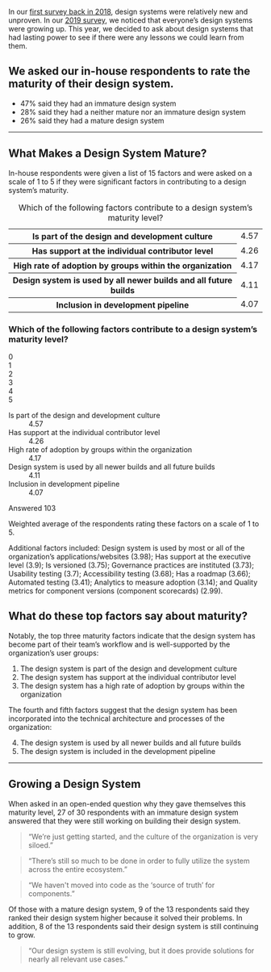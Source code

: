
<SectionHeader title="Design System Maturity" name="maturity">

In our [first survey back in 2018](https://designsystemssurvey.seesparkbox.com/2018/), design systems were relatively new and unproven. In our [2019 survey](https://designsystemssurvey.seesparkbox.com/2019/), we noticed that everyone’s design systems were growing up. This year, we decided to ask about design systems that had lasting power to see if there were any lessons we could learn from them.

</SectionHeader>

<div class="obj-max-width util-pad-vertical-lg util-pad-vertical-h1@md util-pad-vertical-h2@lg">
  <h2>We asked our in-house respondents to rate the maturity of their design system.</h2>
  <div class="util-font-size-lg">
    <ul>
      <li>47% said they had an immature design system</li>
      <li>28% said they had a neither mature nor an immature design system</li>
      <li>26% said they had a mature design system</li>
    </ul>
  </div>

  <hr />

  <h2>What Makes a Design System Mature?</h2>
  <p>In-house respondents were given a list of 15 factors and were asked on a scale of 1 to 5 if they were significant factors in contributing to a design system’s maturity.</p>

  <div class="cmp-chart-table">
    <table>
      <caption>Which of the following factors contribute to a design system’s maturity level?</caption>
      <tr>
        <th>Is part of the design and development culture</th>
        <td>4.57</td>
      </tr>
      <tr>
        <th>Has support at the individual contributor level</th>
        <td>4.26</td>
      </tr>
      <tr>
        <th>High rate of adoption by groups within the organization</th>
        <td>4.17</td>
      </tr>
      <tr>
        <th>Design system is used by all newer builds and all future builds</th>
        <td>4.11</td>
      </tr>
      <tr>
        <th>Inclusion in development pipeline</th>
        <td>4.07</td>
      </tr>
    </table>
  </div>
  
  <div aria-hidden="true" class="cmp-chart-section cmp-chart-section--is-animated js-watch" data-animate="cmp-chart-section--is-animating">
    <h3>Which of the following factors contribute to a design system’s maturity level?</h3>
    <div class="cmp-chart-range">
      <div class="cmp-chart-range__value">0</div>
      <div class="cmp-chart-range__value">1</div>
      <div class="cmp-chart-range__value">2</div>
      <div class="cmp-chart-range__value">3</div>
      <div class="cmp-chart-range__value">4</div>
      <div class="cmp-chart-range__value">5</div>
    </div>
    <dl class="cmp-chart" style="--range: 5;">
      <div class="cmp-chart__group"> 
        <dt class="cmp-chart__title">Is part of the design and development culture</dt>
        <dd class="cmp-chart__range">
          <span class="cmp-chart__data" style="--val: 4.57">
            <span class="cmp-chart__data-text">4.57</span>
          </span>
        </dd>
      </div>
      <div class="cmp-chart__group">
        <dt class="cmp-chart__title">Has support at the individual contributor level</dt>
        <dd class="cmp-chart__range">
          <span class="cmp-chart__data" style="--val: 4.26">
            <span class="cmp-chart__data-text">4.26</span>
          </span>
        </dd>
      </div>
      <div class="cmp-chart__group">
        <dt class="cmp-chart__title">High rate of adoption by groups within the organization</dt>
        <dd class="cmp-chart__range">
          <span class="cmp-chart__data" style="--val: 4.17">
            <span class="cmp-chart__data-text">4.17</span>
          </span>
        </dd>
      </div>
      <div class="cmp-chart__group">
        <dt class="cmp-chart__title">
          Design system is used by all newer builds and all future builds</dt>
        <dd class="cmp-chart__range">
          <span class="cmp-chart__data" style="--val: 4.11">
            <span class="cmp-chart__data-text">4.11</span>
          </span>
        </dd>
      </div>
      <div class="cmp-chart__group">
        <dt class="cmp-chart__title">Inclusion in development pipeline</dt>
        <dd class="cmp-chart__range">
          <span class="cmp-chart__data" style="--val: 4.07">
            <span class="cmp-chart__data-text">4.07</span>
          </span>
        </dd>
      </div>
    </dl>
  </div>

  <div class="cmp-answer">
    <p class="cmp-answer__badge">
      <span class="cmp-answer__label">Answered</span>
      <span class="cmp-answer__count">103</span>
    </p>
    <p class="cmp-answer__meta">
      Weighted average of the respondents rating these factors on a scale of 1 to 5.
    </p>
  </div>
  <p>Additional factors included: Design system is used by most or all of the organization’s applications/websites (3.98); Has support at the executive level (3.9); Is versioned (3.75); Governance practices are instituted (3.73); Usability testing (3.7); Accessibility testing (3.68); Has a roadmap (3.66); Automated testing (3.41); Analytics to measure adoption (3.14); and Quality metrics for component versions (component scorecards) (2.99).</p>
  <h2>What do these top factors say about maturity?</h2>
  <p>Notably, the top three maturity factors indicate that the design system has become part of their team’s workflow and is well-supported by the organization’s user groups:</p>
  <ol>
    <li>The design system is part of the design and development culture</li>
    <li>The design system has support at the individual contributor level</li>
    <li>The design system has a high rate of adoption by groups within the organization</li>
  </ol>
  <p>The fourth and fifth factors suggest that the design system has been incorporated into the technical architecture and processes of the organization:</p>
  <ol start="4">
    <li>The design system is used by all newer builds and all future builds</li>
    <li>The design system is included in the development pipeline</li>
  </ol>
  <hr />
  <h2>Growing a Design System</h2>
  <p>When asked in an open-ended question why they gave themselves this maturity level, 27 of 30 respondents with an immature design system answered that they were still working on building their design system.</p>
  <blockquote>
    <p>“We’re just getting started, and the culture of the organization is very siloed.”</p>
  </blockquote>
  <blockquote>
    <p>“There’s still so much to be done in order to fully utilize the system across the entire ecosystem.”</p>
  </blockquote>
  <blockquote>
    <p>“We haven't moved into code as the ‘source of truth’ for components.”</p>
  </blockquote>

  <p>Of those with a mature design system, 9 of the 13 respondents said they ranked their design system higher because it solved their problems. In addition, 8 of the 13 respondents said their design system is still continuing to grow.</p>
  <blockquote>
    <p>“Our design system is still evolving, but it does provide solutions for nearly all relevant use cases.”</p>
  </blockquote>
</div>
